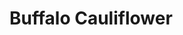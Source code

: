 <!-- Type:Side -->
<!-- Cook:CDiaz -->

# Buffalo Cauliflower

\begin{recipe}{Buffalo Cauliflower}{4}{55 minutes}

\freeform Preheat oven to 450 degress F. Line baking sheet with parchment paper or foil.

\ingredient{2}{heads}{cauliflower}

Remove stem and leaves, cut into bite-sized pieces

\ingredient{\fr34}{cup}{baking flour}
\ingredient{1}{cup}{water}
\ingredient{\fr12{tsp}{garlic powder}
\ingredient{\fr12}{tsp}{salt}
\ingredient{\fr14}{tsp}{ground black pepper}

Whisk until batter is smooth, toss with cauliflower, bake for 20 to 25 minutes (until lightly browned)

\ingredient{2}{tbsp}{butter}
\ingredient{\fr12}{cup}{Frank's RedHot pepper sauce}
\ingredient{1}{tsp}{honey}

Melt butter in saucepan over medium heat, remove from heat and add pepper sauce and honey. Toss with lightly browned cauliflower. Return cauliflower to oven and bake an additional 10 minutes. Allow cauliflower to cool before serving, about 10 minutes.

\end{recipe}
